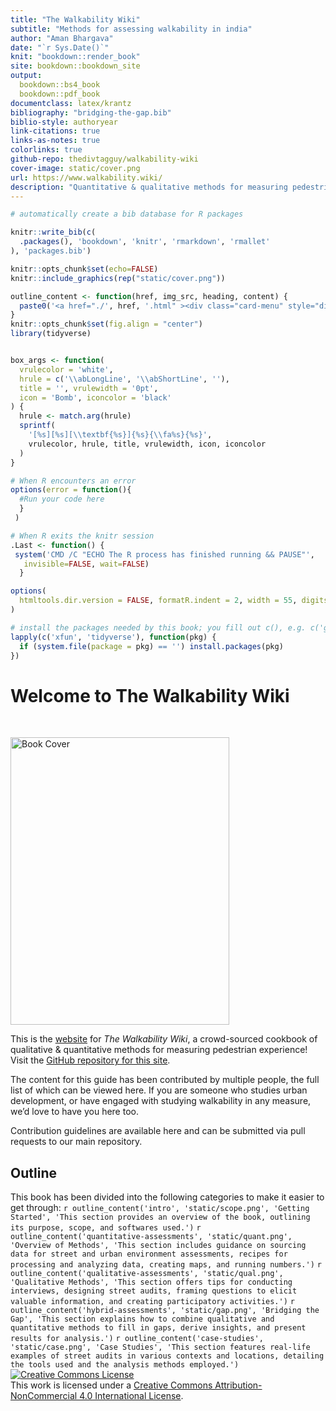 ```yaml
---
title: "The Walkability Wiki"
subtitle: "Methods for assessing walkability in india"
author: "Aman Bhargava"
date: "`r Sys.Date()`"
knit: "bookdown::render_book"
site: bookdown::bookdown_site 
output: 
  bookdown::bs4_book
  bookdown::pdf_book
documentclass: latex/krantz
bibliography: "bridging-the-gap.bib"
biblio-style: authoryear
link-citations: true
links-as-notes: true
colorlinks: true
github-repo: thedivtagguy/walkability-wiki
cover-image: static/cover.png
url: https://www.walkability.wiki/
description: "Quantitative & qualitative methods for measuring pedestrian experience."
---
```


```r
# automatically create a bib database for R packages

knitr::write_bib(c(
  .packages(), 'bookdown', 'knitr', 'rmarkdown', 'rmallet'
), 'packages.bib')

knitr::opts_chunk$set(echo=FALSE)
knitr::include_graphics(rep("static/cover.png"))

outline_content <- function(href, img_src, heading, content) {
  paste0('<a href="./', href, '.html" ><div class="card-menu" style="display:flex; width:100%;"><div class="side1"><p><img class="inline-image" style="width:200px; height:200px;" src="', img_src, '" style="display: block; margin: auto;"></p></div><div class="side2"><h4 id="', make.names(heading), '" class="hasAnchor">', heading, '</h4><p>', content, '</p></div></div></a>')
}
knitr::opts_chunk$set(fig.align = "center")
library(tidyverse)


box_args <- function(
  vrulecolor = 'white',
  hrule = c('\\abLongLine', '\\abShortLine', ''),
  title = '', vrulewidth = '0pt',
  icon = 'Bomb', iconcolor = 'black'
) {
  hrule <- match.arg(hrule)
  sprintf(
    '[%s][%s][\\textbf{%s}]{%s}{\\fa%s}{%s}',
    vrulecolor, hrule, title, vrulewidth, icon, iconcolor
  )
}
```

```r
# When R encounters an error
options(error = function(){
  #Run your code here
  }
 )

# When R exits the knitr session    
.Last <- function() {
 system('CMD /C "ECHO The R process has finished running && PAUSE"',
   invisible=FALSE, wait=FALSE)
  }
```


```r
options(
  htmltools.dir.version = FALSE, formatR.indent = 2, width = 55, digits = 4
)

# install the packages needed by this book; you fill out c(), e.g. c('ggplot2', 'dplyr')
lapply(c('xfun', 'tidyverse'), function(pkg) {
  if (system.file(package = pkg) == '') install.packages(pkg)
})
```


# Welcome to The Walkability Wiki {.unnumbered}

<br>

<img src="static/cover.png" alt="Book Cover" class="cover" width="350" height="460"/>

```{=html}
<style>
.inline-figure {
    border: none !important;
  overflow-x: visible !important;
}
</style>
```
This is the [website](http://walkability.wiki/) for *The Walkability Wiki*, a crowd-sourced cookbook of qualitative & quantitative methods for measuring pedestrian experience! Visit the [GitHub repository for this site](https://github.com/thedivtagguy/walkability-wiki).

The content for this guide has been contributed by multiple people, the full list of which can be viewed here. If you are someone who studies urban development, or have engaged with studying walkability in any measure, we'd love to have you here too.

Contribution guidelines are available here and can be submitted via pull requests to our main repository.

## Outline {.unnumbered}

This book has been divided into the following categories to make it easier to get through:
`r outline_content('intro', 'static/scope.png', 'Getting Started', 'This section provides an overview of the book, outlining its purpose, scope, and softwares used.')`
`r outline_content('quantitative-assessments', 'static/quant.png', 'Overview of Methods', 'This section includes guidance on sourcing data for street and urban environment assessments, recipes for processing and analyzing data, creating maps, and running numbers.')`
`r outline_content('qualitative-assessments', 'static/qual.png', 'Qualitative Methods', 'This section offers tips for conducting interviews, designing street audits, framing questions to elicit valuable information, and creating participatory activities.')`
`r outline_content('hybrid-assessments', 'static/gap.png', 'Bridging the Gap', 'This section explains how to combine qualitative and quantitative methods to fill in gaps, derive insights, and present results for analysis.')`
`r outline_content('case-studies', 'static/case.png', 'Case Studies', 'This section features real-life examples of street audits in various contexts and locations, detailing the tools used and the analysis methods employed.')`
<a rel="license" href="http://creativecommons.org/licenses/by-nc/4.0/"><img src="https://i.creativecommons.org/l/by-nc/4.0/88x31.png" alt="Creative Commons License" style="border-width:0"/></a><br />This work is licensed under a <a rel="license" href="http://creativecommons.org/licenses/by-nc/4.0/">Creative Commons Attribution-NonCommercial 4.0 International License</a>.
